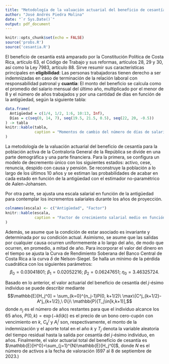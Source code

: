```yaml
---
title: "Metodología de la valuación actuarial del beneficio de cesantía de la población activa de la Contraloría General de la República"
author: "José Andrés Piedra Molina"
date: "`r Sys.Date()`"
output: pdf_document
---
```


```r
knitr::opts_chunk$set(echo = FALSE)
source('probs.R')
source('cesantia.R')
```

El beneficio de cesantía está amparado por la Constitución Política de Costa Rica, artículo 63, el Código de Trabajo y sus reformas, artículos 28, 29 y 30, así como la Ley 7983, artículo 88. Sirve resumir sus características principales en **eligibilidad**: Las personas trabajadoras tienen derecho a ser indemnizadas en caso de terminación de la relación laboral con responsabilidad patronal y **cuantía**: El monto del beneficio se calcula como el promedio del salario mensual del último año, multiplicado por el menor de 8 y el número de años trabajados y por una cantidad de días en función de la antigüedad, según la siguiente tabla:

```r
data.frame(
  Antigüedad = c(1/4, 1/2, 1:6, 10:13, Inf),
  Días = c(seq(0, 14, 7), seq(19.5, 21.5, 0.5), seq(22, 20, -0.5))
) -> tabla
knitr::kable(tabla,
             caption = "Momentos de cambio del número de días de salario reconocidos para el pago de la cesantía en función de la antigüedad, en años."
)
```

  La metodología de la valuación actuarial del beneficio de cesantía para la población activa de la Contraloría General de la República se divide en una parte demográfica y una parte financiera. Para la primera, se configura un modelo de decremento único con los siguientes estados: activo, cese, renuncia, despido con causa y pensión. Se reconstruye la población a lo largo de los últimos 10 años y se estiman las probabilidades de acabar en cada estado en función de la antigüedad con el estimador no-paramétrico de Aalen-Johansen.

  Por otra parte, se ajusta una escala salarial en función de la antigüedad para contemplar los incrementos salariales durante los años de proyección.
```r
colnames(escala) <- c("Antigüedad", "Factor")
knitr::kable(escala,
             caption = "Factor de crecimiento salarial medio en función de la antigüedad para la población activa de la Contraloría General de la República."
)
```
  Además, se asume que la condición de estar asociado es invariante y determinada por su condición actual. Asimismo, se asume que las salidas por cualquier causa ocurren uniformemente a lo largo del año, de modo que ocurren, en promedio, a mitad de año.
  Para incorporar el valor del dinero en el tiempo se ajusta la Curva de Rendimiento Soberana del Banco Central de Costa Rica a la curva $\delta$ de Nelson-Siegel. Se halla un mínimo de la pérdida cuadrática con los siguientes parámetros:
$$\beta_0 = 0.03041801;\ \beta_1 = 0.02052216;\ \beta_2 =0.06247651;\ \eta_0 = 3.46325724.$$

Basado en lo anterior, el valor actuarial del beneficio de cesantía del $j$-ésimo individuo se puede describir mediante $$\mathbb{E}[H_j^0] = \sum_{k=0}^{n_j-1}P(0, k+1/2)\ \max\{C^j_{k+1/2}-A^j_{k+1/2},\ 0\}\ \mathbb{P}[T_j\in[k,k+1)],$$ donde $n_j$ es el número de años restantes para que el individuo alcance los 65 años, $P(0,k) = \exp(-k\delta(k))$ es el precio de un bono cero-cupón con vencimiento en $k$, $C_k^j$ y $A_i^j$ son, respectivamente, el monto de la indemnización y el aporte total en el año $k$ y $T_j$ denota la variable aleatoria del tiempo residual hasta la salida por cesantía del $j$-ésimo individuo, en años.
Finalmente, el valor actuarial total del beneficio de cesantía es $\mathbb{E}[H^0]=\sum_{j=1}^{N}\mathbb{E}[H_j^0]$, donde $N$ es el número de activos a la fecha de valoración (697 al 8 de septiembre de 2023.)